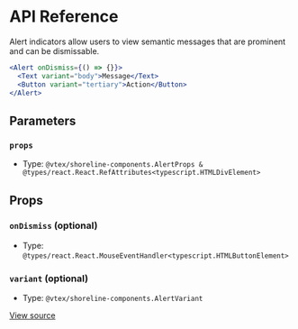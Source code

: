 # API Reference

Alert indicators allow users to view semantic messages that are prominent and can be dismissable.

```jsx
<Alert onDismiss={() => {}}>
  <Text variant="body">Message</Text>
  <Button variant="tertiary">Action</Button>
</Alert>
```

## Parameters

### `props`

- Type: `@vtex/shoreline-components.AlertProps & @types/react.React.RefAttributes<typescript.HTMLDivElement>`

## Props

### `onDismiss` (optional)

- Type: `@types/react.React.MouseEventHandler<typescript.HTMLButtonElement>`

### `variant` (optional)

- Type: `@vtex/shoreline-components.AlertVariant`

[View source](https://github.com/vtex/shoreline/blob/8cdb88c/packages/components/src/alert/alert.tsx#L21)
